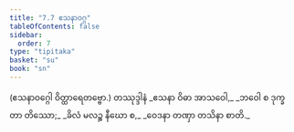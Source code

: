 ```yaml
---
title: "7.7 ဧသနာဝဂ္ဂ"
tableOfContents: false
sidebar:
  order: 7
type: "tipitaka"
basket: "su"
book: "sn"
---
```



<DynamicBreadcrumb />

<Paragraph number="1538" type="center" book="sn">
(ဧသနာဝဂ္ဂေါ ဝိတ္ထာရေတဗ္ဗော.)

</Paragraph>

<Paragraph number="1539" type="center" book="sn">
တဿုဒ္ဒါနံ


</Paragraph>

<Paragraph number="1540" type="verses" book="sn">
_ဧသနာ ဝိဓာ အာသဝေါ,_  
_ဘဝေါ စ ဒုက္ခတာ တိဿော;_  
_ခိလံ မလဉ္စ နီဃော စ,_  
_ဝေဒနာ တဏှာ တသိနာ စာတိ._
</Paragraph>